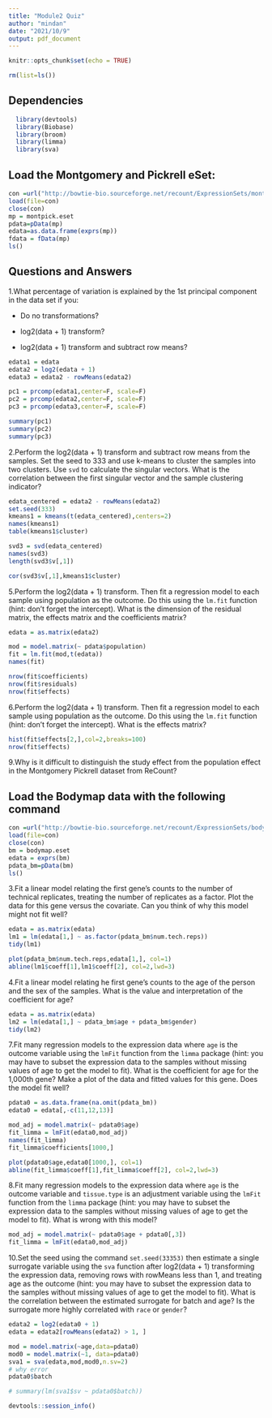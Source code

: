 ---
title: "Module2 Quiz"
author: "mindan"
date: "2021/10/9"
output: pdf_document
---

```{r setup, include=FALSE}
knitr::opts_chunk$set(echo = TRUE)
```

```{r }
rm(list=ls())
```

## Dependencies

```{r load}
  library(devtools)
  library(Biobase)
  library(broom)
  library(limma)
  library(sva)
```


## Load the Montgomery and Pickrell eSet:
```{r}
con =url("http://bowtie-bio.sourceforge.net/recount/ExpressionSets/montpick_eset.RData")
load(file=con)
close(con)
mp = montpick.eset
pdata=pData(mp)
edata=as.data.frame(exprs(mp))
fdata = fData(mp)
ls()
```

## Questions and Answers

1.What percentage of variation is explained by the 1st principal component in the data set if you:

- Do no transformations?

- log2(data + 1) transform?

- log2(data + 1) transform and subtract row means?

```{r}
edata1 = edata
edata2 = log2(edata + 1)
edata3 = edata2 - rowMeans(edata2)

pc1 = prcomp(edata1,center=F, scale=F)
pc2 = prcomp(edata2,center=F, scale=F)
pc3 = prcomp(edata3,center=F, scale=F)

summary(pc1)
summary(pc2)
summary(pc3)
```

2.Perform the log2(data + 1) transform and subtract row means from the samples. Set the seed to 333 and use k-means to cluster the samples into two clusters. Use `svd` to calculate the singular vectors. What is the correlation between the first singular vector and the sample clustering indicator?

```{r}
edata_centered = edata2 - rowMeans(edata2)
set.seed(333) 
kmeans1 = kmeans(t(edata_centered),centers=2)
names(kmeans1)
table(kmeans1$cluster)

svd3 = svd(edata_centered)
names(svd3)
length(svd3$v[,1])

cor(svd3$v[,1],kmeans1$cluster)
```

5.Perform the log2(data + 1) transform. Then fit a regression model to each sample using population as the outcome. Do this using the `lm.fit` function (hint: don't forget the intercept). What is the dimension of the residual matrix, the effects matrix and the coefficients matrix?

```{r}
edata = as.matrix(edata2)

mod = model.matrix(~ pdata$population)
fit = lm.fit(mod,t(edata))
names(fit)

nrow(fit$coefficients)
nrow(fit$residuals)
nrow(fit$effects)
```

6.Perform the log2(data + 1) transform. Then fit a regression model to each sample using population as the outcome. Do this using the `lm.fit` function (hint: don't forget the intercept). What is the effects matrix?

```{r}
hist(fit$effects[2,],col=2,breaks=100)
nrow(fit$effects)
```

9.Why is it difficult to distinguish the study effect from the population effect in the Montgomery Pickrell dataset from ReCount? 


## Load the Bodymap data with the following command

```{r}
con =url("http://bowtie-bio.sourceforge.net/recount/ExpressionSets/bodymap_eset.RData")
load(file=con)
close(con)
bm = bodymap.eset
edata = exprs(bm)
pdata_bm=pData(bm)
ls()
```

3.Fit a linear model relating the first gene’s counts to the number of technical replicates, treating the number of replicates as a factor. Plot the data for this gene versus the covariate. Can you think of why this model might not fit well?

```{r}
edata = as.matrix(edata)
lm1 = lm(edata[1,] ~ as.factor(pdata_bm$num.tech.reps))
tidy(lm1)

plot(pdata_bm$num.tech.reps,edata[1,], col=1)
abline(lm1$coeff[1],lm1$coeff[2], col=2,lwd=3)
```

4.Fit a linear model relating he first gene’s counts to the age of the person and the sex of the samples. What is the value and interpretation of the coefficient for age?

```{r}
edata = as.matrix(edata)
lm2 = lm(edata[1,] ~ pdata_bm$age + pdata_bm$gender)
tidy(lm2)
```

7.Fit many regression models to the expression data where `age` is the outcome variable using the `lmFit` function from the `limma` package (hint: you may have to subset the expression data to the samples without missing values of age to get the model to fit). What is the coefficient for age for the 1,000th gene? Make a plot of the data and fitted values for this gene. Does the model fit well?

```{r}
pdata0 = as.data.frame(na.omit(pdata_bm))
edata0 = edata[,-c(11,12,13)]

mod_adj = model.matrix(~ pdata0$age)
fit_limma = lmFit(edata0,mod_adj)
names(fit_limma)
fit_limma$coefficients[1000,]

plot(pdata0$age,edata0[1000,], col=1)
abline(fit_limma$coeff[1],fit_limma$coeff[2], col=2,lwd=3)
```

8.Fit many regression models to the expression data where `age` is the outcome variable and `tissue.type` is an adjustment variable using the `lmFit` function from the `limma` package (hint: you may have to subset the expression data to the samples without missing values of age to get the model to fit). What is wrong with this model?

```{r}
mod_adj = model.matrix(~ pdata0$age + pdata0[,3])
fit_limma = lmFit(edata0,mod_adj)
```
10.Set the seed using the command `set.seed(33353)` then estimate a single surrogate variable using the `sva` function after log2(data + 1) transforming the expression data, removing rows with rowMeans less than 1, and treating age as the outcome (hint: you may have to subset the expression data to the samples without missing values of age to get the model to fit). What is the correlation between the estimated surrogate for batch and age? Is the surrogate more highly correlated with `race` or `gender`?


```{r}
edata2 = log2(edata0 + 1)
edata = edata2[rowMeans(edata2) > 1, ]

mod = model.matrix(~age,data=pdata0)
mod0 = model.matrix(~1, data=pdata0)
sva1 = sva(edata,mod,mod0,n.sv=2)
# why error 
pdata0$batch

# summary(lm(sva1$sv ~ pdata0$batch))
```

```{r session_info}
devtools::session_info()
```





